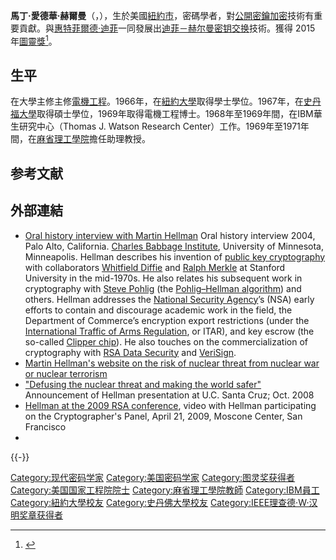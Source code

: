 
{{Infobox scientist
| name              = 馬丁·愛德華·赫爾曼<br/>Martin Edward Hellman
| image             = Martin-Hellman.jpg
| image_size        = 255px
| alt               = 馬丁·愛德華·赫爾曼
| caption           = 馬丁·愛德華·赫爾曼
| birth_name        = 馬丁·愛德華·赫爾曼
| birth_date        = {{birth date and age|1945|10|2|mf=y}}
| birth_place       = [[美國|美國]][[紐約州|紐約州]][[紐約市|紐約市]]
| nationality       = [[美國|美國]]
| fields            = [[密碼學|密碼學]]<br />[[電腦科學|電腦科學]]<br />[[電子工程學|電子工程學]]
| workplaces        = [[史丹佛大學|史丹佛大學]]<br />[[麻省理工學院|麻省理工學院]]<br />[[IBM研究院|IBM研究院]]
| alma_mater        = [[紐約大學|紐約大學]] (學士, 1966)<br />[[史丹佛大學|史丹佛大學]] (碩士, 1967; 博士, 1969)
| thesis_title      = Learning with Finite Memory
| thesis_url        = http://www-ee.stanford.edu/%7Ehellman/publications/01.pdf
| thesis_year       = 1969
| doctoral_advisor  = {{link-en|湯瑪斯·M·科弗爾|Thomas M. Cover}}
| doctoral_students = [[瑞夫·墨克|瑞夫·墨克]] <br /> [[塔希爾·蓋莫爾|塔希爾·蓋莫爾]]
| known_for         = [[迪菲-赫爾曼密鑰交換|迪菲-赫爾曼密鑰交換]]
| awards            = {{link-en|IEEE百年獎章|IEEE Centennial Medal}} {{small|(1984)}} <br /> [[電子前哨基金會先鋒獎|電子前哨基金會先鋒獎]] {{small|(1994)}} <br /> {{link-en|Louis E. Levy 獎章|Louis E. Levy Medal}}{{small|(1997)}}<br />[http://www.itsoc.org/honors/golden-jubilee-awards-for-technological-innovation 技術創新金禧獎] {{small|(1998)}}<br />[[馬可尼獎|馬可尼獎]] {{small|(2000)}}<br /> [[美國國家工程院|美國國家工程院]] 院士 <small>(2002)</small> <br />[[IEEE理察·W·漢明獎章|IEEE理察·W·漢明獎章]] <small>(2010)</small> <br /> [[計算機歷史博物館|電腦歷史博物館]] 院士 <small>(2011)</small> <ref>[http://www.computerhistory.org/fellowawards/hall/bios/Martin,Hellman/ Martin Hellman 2011 Fellow] {{webarchive|url=https://web.archive.org/web/20130509235730/http://www.computerhistory.org/fellowawards/hall/bios/Martin,Hellman/ |date=2013-05-09 }}</ref> <br />[[圖靈獎|圖靈獎]]<small> (2015)</small>
| website = {{URL|http://ee.stanford.edu/~hellman}}
}}
'''馬丁·愛德華·赫爾曼'''（{{lang-en|'''Martin Edward Hellman'''}}，{{bd|1945年|10月2日|||catIdx=Hellman, Martin}}），生於美國[[紐約市|紐約市]]，密碼學者，對[[公開密鑰加密|公開密鑰加密]]技術有重要貢獻。與[[惠特菲爾德·迪菲|惠特菲爾德·迪菲]]一同發展出[[迪菲－赫尔曼密钥交换|迪菲－赫尔曼密钥交换]]技術。獲得 2015 年[[圖靈獎|圖靈獎]]<ref>{{cite web|title=Cryptography Pioneers Receive ACM A.M. Turing Award|url=http://www.acm.org/media-center/2016/march/turing-award-2015|publisher=ACM|accessdate=2 March 2016}}</ref>。

==生平==
在大學主修主修[[電機工程|電機工程]]。1966年，在[[紐約大學|紐約大學]]取得學士學位。1967年，在[[史丹福大學|史丹福大學]]取得碩士學位，1969年取得電機工程博士。1968年至1969年間，在IBM華生研究中心（Thomas J. Watson Research Center）工作。1969年至1971年間，在[[麻省理工學院|麻省理工學院]]擔任助理教授。

== 参考文献 ==
{{Reflist}}

==外部連結==
{{Commons category}}
*[http://purl.umn.edu/107353 Oral history interview with Martin Hellman] Oral history interview 2004, Palo Alto, California. [[Charles_Babbage_Institute|Charles Babbage Institute]], University of Minnesota, Minneapolis. Hellman describes his invention of [[public_key_cryptography|public key cryptography]] with collaborators [[Whitfield_Diffie|Whitfield Diffie]] and [[Ralph_Merkle|Ralph Merkle]] at Stanford University in the mid-1970s. He also relates his subsequent work in cryptography with [[Steve_Pohlig|Steve Pohlig]] (the [[Pohlig–Hellman_algorithm|Pohlig–Hellman algorithm]]) and others. Hellman addresses the [[National_Security_Agency|National Security Agency]]’s (NSA) early efforts to contain and discourage academic work in the field, the Department of Commerce’s encryption export restrictions (under the [[ITAR|International Traffic of Arms Regulation]], or ITAR), and key escrow (the so-called [[Clipper_chip|Clipper chip]]). He also touches on the commercialization of cryptography with [[RSA_Data_Security|RSA Data Security]] and [[VeriSign|VeriSign]].
*[http://nuclearrisk.org/ Martin Hellman's website on the risk of nuclear threat from nuclear war or nuclear terrorism]
*[http://www.soe.ucsc.edu/news/event?ID=1512 "Defusing the nuclear threat and making the world safer"] Announcement of Hellman presentation at U.C. Santa Cruz; Oct. 2008
*[https://web.archive.org/web/20090428195928/http://media.omediaweb.com/rsa2009/preview/webcast.htm?id=1_5 Hellman at the 2009 RSA conference], video with Hellman participating on the Cryptographer's Panel, April 21, 2009, Moscone Center, San Francisco
*{{YouTube|D1xnM3bbkCg|Soaring, Cryptography and Nuclear Weapons}}
 
{{-}}
{{图灵奖}}
{{IEEE理查德·W·汉明奖章获得者}}
{{Authority control}}

{{DEFAULTSORT:Hellman, Martin}}
[[Category:现代密码学家|Category:现代密码学家]]
[[Category:美国密码学家|Category:美国密码学家]]
[[Category:图灵奖获得者|Category:图灵奖获得者]]
[[Category:美国国家工程院院士|Category:美国国家工程院院士]]
[[Category:麻省理工學院教師|Category:麻省理工學院教師]]
[[Category:IBM員工|Category:IBM員工]]
[[Category:紐約大學校友|Category:紐約大學校友]]
[[Category:史丹佛大學校友|Category:史丹佛大學校友]]
[[Category:IEEE理查德·W·汉明奖章获得者|Category:IEEE理查德·W·汉明奖章获得者]]